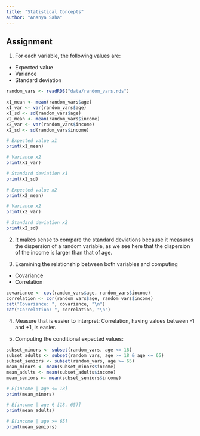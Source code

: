 ```yaml
---
title: "Statistical Concepts"
author: "Ananya Saha"
---
```


## Assignment
1. For each variable, the following values are:
- Expected value
- Variance
- Standard deviation
```r

random_vars <- readRDS("data/random_vars.rds")

x1_mean <- mean(random_vars$age)
x1_var <- var(random_vars$age)
x1_sd <- sd(random_vars$age)
x2_mean <- mean(random_vars$income)
x2_var <- var(random_vars$income)
x2_sd <- sd(random_vars$income)

# Expected value x1
print(x1_mean)

# Variance x2
print(x1_var)

# Standard deviation x1
print(x1_sd)

# Expected value x2
print(x2_mean)

# Variance x2
print(x2_var)

# Standard deviation x2
print(x2_sd)

```
2. It makes sense to compare the standard deviations because it measures the dispersion of a random variable, as we see here that the dispersion of the income is larger than that of age.

3. Examining the relationship between both variables and computing
- Covariance
- Correlation

```r
covariance <- cov(random_vars$age, random_vars$income)
correlation <- cor(random_vars$age, random_vars$income)
cat("Covariance: ", covariance, "\n")
cat("Correlation: ", correlation, "\n")
```
4. Measure that is easier to interpret: Correlation, having values between -1 and +1, is easier. 

5. Computing the conditional expected values: 
```r
subset_minors <- subset(random_vars, age <= 18)
subset_adults <- subset(random_vars, age >= 18 & age <= 65)
subset_seniors <- subset(random_vars, age >= 65)
mean_minors <- mean(subset_minors$income)
mean_adults <- mean(subset_adults$income)
mean_seniors <- mean(subset_seniors$income)

# E[income | age <= 18]
print(mean_minors)

# E[income | age ∈ [18, 65)]
print(mean_adults)

# E[income | age >= 65]
print(mean_seniors)
```